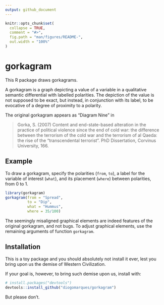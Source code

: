 ```yaml
---
output: github_document
---
```


<!-- README.md is generated from README.Rmd. Please edit that file -->

```r
knitr::opts_chunk$set(
  collapse = TRUE,
  comment = "#>",
  fig.path = "man/figures/README-",
  out.width = "100%"
)
```
# gorkagram

<!-- badges: start -->
<!-- badges: end -->

This R package draws gorkagrams.

A gorkagram is a graph depicting a value of a variable in
a qualitative semantic differential with labelled polarities. The
depiction of the value is not supposed to be exact, but instead,
in conjunction with its label, to be evocative of a degree of
proximity to a polarity. 

The original gorkagram appears as "Diagram Nine" in 

> Gorka, S. (2007) Content and end-state-based alteration in the practice of political violence since the end of cold war: the difference between the terrorism of the cold war and the terrorism of al Qaeda: the rise of the "transcendental terrorist". PhD Dissertation, Corvinus University, 166.

## Example

To draw a gorkagram, specify the polarities (`from`, `to`), a label
for the variable of interest (`what`), and its placement (`where`) between polarities, from 0 to 1. 

```r
library(gorkagram)
gorkagram(from = "Spread", 
          to = "Dip",
          what = "Hummus", 
          where = 35/100)
```

The seemingly misaligned graphical elements are indeed features of the original gorkagram, and not bugs. To adjust graphical elements, use the remaining arguments of function `gorkagram`.

## Installation

This is a toy package and you should absolutely not install it ever,
lest you bring upon us the demise of Western Civilization.

If your goal is, however, to bring such demise upon us, install with:

``` r
# install.packages("devtools")
devtools::install_github("diogomarques/gorkagram")
```

But please don't.
